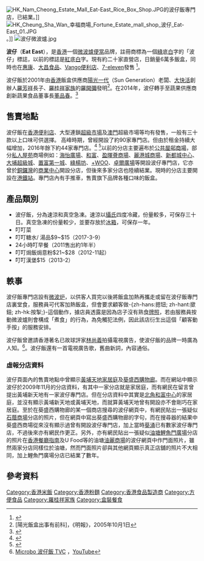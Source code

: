 {{for|綽號「波仔」的香港意見領袖|黃浚銘}}[[File:HK_Nam_Cheong_Estate_Mall_Eat-East_Rice_Box_Shop.JPG|thumb]]的波仔飯專門店，已結業。]]
[[File:HK_Cheung_Sha_Wan_幸福商場_Fortune_Estate_mall_shop_波仔_Eat-East_01.JPG|thumb]]。]]
[[File:波仔微波爐.jpg|thumb]]

'''波仔'''（'''Eat East'''），是[[香港|香港]]一個[[微波爐便當|微波爐便當]]品牌，註冊商標為一個[[綠|綠]]底[[白|白]]字的「波仔」標誌，以前的標誌是[[紅|紅]]底[[白|白]]字。現有約二十家直營店，日銷量6萬多飯盒，同時也在[[惠康|惠康]]、[[大昌食品|大昌食品]]、[[Vango便利店|Vango便利店]]、[[7-eleven|7-eleven]]發售 <ref>{{Cite web |url=http://www.eateast.cn/Cooperation.asp |title=招商合作-波仔 |access-date=2014-12-29 |archive-url=https://web.archive.org/web/20150208202639/http://eateast.cn/Cooperation.asp |archive-date=2015-02-08 |dead-url=yes }}</ref>。

波仔飯於2001年由[[香港|香港]]飯盒供應商[[陽光一代|陽光一代]]（Sun Generation）老闆、[[大快活|大快活]]創辦人[[羅芳祥|羅芳祥]]長子、[[羅桂祥家族|羅桂祥家族]]的[[羅開彌|羅開彌]]發明<ref>[陽光飯盒出事有前科]，《明報》，2005年10月1日</ref>。在2014年，波仔轉手至蔬果供應商創新蔬果食品董事長[[董品春|董品春]]。<ref>{{Cite web |url=https://www.mpfinance.com/fin/daily2.php?node=1491159664511&issue=20170403 |title=售價要考慮負擔能力 去年收入按年升三成 轉標誌研素食菜單 |access-date=2018-02-06 |archive-date=2020-09-25 |archive-url=https://web.archive.org/web/20200925044122/https://www.mpfinance.com/fin/daily2.php?node=1491159664511&issue=20170403 |dead-url=no }}</ref>

== 售賣地點 ==
波仔飯在[[香港|香港]][[便利店|便利店]]、大型連鎖[[超級市場|超級市場]]及[[澳門|澳門]]超級市場等均有發售，一般有三十款以上口味可供選擇。
高峰時期，曾經開設了約90家專門店。但由於租金持續大幅增加，2016年餘下約44家專門店。<ref>{{cite web|url= |title=《唔撈學生飯盒 波仔攻陷無飯夫婦》|publisher=商場脈博，壹週刊|issue=第1008期|date=2009年2月7日}}</ref> <ref>{{Cite web |url=http://orientaldaily.on.cc/cnt/news/20090831/00176_005.html |title=學生餐「無肉食」飯盒大王撤退 |access-date=2014-09-30 |archive-date=2020-07-28 |archive-url=https://web.archive.org/web/20200728072028/http://orientaldaily.on.cc/cnt/news/20090831/00176_005.html |dead-url=no }}</ref>以前的分店主要遍布於[[公共屋邨|公共屋邨]][[商場|商場]]，部分[[私人屋苑|私人屋苑]]商場例如：[[海怡廣場|海怡廣場]]、[[和富中心|和富]]、[[盈暉臺|盈暉薈商場]]、[[麗港城商場|麗港城商場]]、[[新都城中心|新都城中心]]、[[大埔超級城|大埔超級城]]、[[置富第一城|置富第一城]]、[[綠楊坊|綠楊坊]]、[[+WOO|+WOO]]、[[卓爾廣場|卓爾廣場]]等開設波仔專門店，它亦曾於[[銅鑼灣|銅鑼灣]]的[[香港商業中心|商業中心]]開設分店，但後來多家分店也陸續結業。現時的分店主要開設在[[港鐵|港鐵站]]。專門店內有手推車，售賣旗下品牌各種口味的飯盒。

== 產品類別 ==
* 波仔飯，分為速涼和真空急凍。速涼以[[攝氏|攝氏]]四度冷藏，份量較多，可保存三十日。真空急凍的份量較少，並要存放於[[冰箱|冰箱]]，可保存一年。
* 叮叮菜
* 叮叮糖水/ 湯品$9~$15（2017-3-9） 
* 24小時叮早餐（2011售出約1年半） 
* 叮叮焗飯焗意粉$21~$28（2012-11起）
* 叮叮漢堡$15（2013-2）

== 軼事 ==
波仔飯專門店設有[[微波炉|微波炉]]，以供客人買完以後將飯盒加熱再攜走或留在波仔飯專門店裏堂食，服務員可代客加熱飯盒，但會要求顧客做-{zh-hans:摁钮; zh-hant:撳鈕; zh-hk:按掣;}-這個動作，據店員透露是因為店子沒有熟食[[牌照|牌照]]，若由服務員按動微波爐則會構成「煮食」的行為，為免觸犯法例，因此該店衍生出這個「顧客動手按」的服務安排。

波仔飯曾邀請香港著名已故球評家[[林尚義|林尚義]]拍攝電視廣告，使波仔飯的品牌一時廣為人知。<ref>[https://www.youtube.com/watch?v=8uz7TZQjAQY Microbo 波仔飯 TVC ] {{Wayback|url=https://www.youtube.com/watch?v=8uz7TZQjAQY |date=20200505044000 }}，[[YouTube|YouTube]]</ref>。波仔飯還有一首電視廣告歌，舊曲新詞，內容通俗。

=== 虛報分店資料 ===
波仔頁面內的售賣地點中曾顯示[[黃埔花園|黃埔天地家居庭]]及[[葵盛邨|葵盛西購物廊]]。而在網站中顯示波仔於2009年11月的分店資料，有其中一家分店就是家居庭，而有網民在留言曾提出黃埔新天地有一家波仔專門店。但在分店資料中其實是[[北角|北角]][[和富中心|和富中心]]的家居庭，並沒有顯示黃埔新天地或黃埔天地，而就算黃埔天地曾有開設亦不會剛巧在家居庭。至於在葵盛西購物廊的某一個商店搜尋的波仔網頁中，有網民貼出一張疑似[[石蔭商場|石蔭商場]]分店的照片，但在網頁中寫出葵盛西購物廊的字句，而在搜尋器的結果中葵盛西商場從來沒有顯示過曾有開設波仔專門店，加上當時[[葵涌|葵涌]]已有數家波仔專門店，不過後來亦有網民作更正。另外，亦有網民貼出一張疑似[[油塘|油塘]][[鯉魚門廣場|鯉魚門廣場]]分店的照片在[[香港餐廳指南|香港餐廳指南]]及U Food等的油塘[[油麗商場|油麗商場]]的波仔網頁中作門面照片，雖然兩家分店同樣位於油塘，然而門面照片卻與其他網頁顯示真正店舖的照片不大相同，加上鯉魚門廣場分店已結業了數年。

== 參考資料 ==
{{commonscat|Eateast}}
{{reflist}}


[[Category:香港米飯|Category:香港米飯]]
[[Category:香港粉麵|Category:香港粉麵]]
[[Category:香港食品製造商|Category:香港食品製造商]]
[[Category:方便食品|Category:方便食品]]
[[Category:羅桂祥家族|Category:羅桂祥家族]]
[[Category:盒裝餐食|Category:盒裝餐食]]